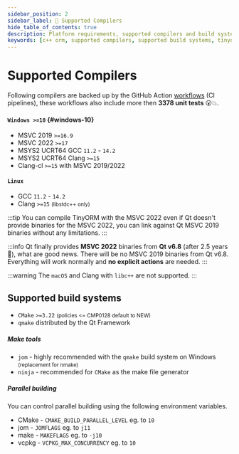 ```yaml
---
sidebar_position: 2
sidebar_label: 🚀 Supported Compilers
hide_table_of_contents: true
description: Platform requirements, supported compilers and build systems for TinyORM C++ library.
keywords: [c++ orm, supported compilers, supported build systems, tinyorm]
---
```


# Supported Compilers

Following compilers are backed up by the GitHub Action [workflows](https://github.com/silverqx/TinyORM/tree/main/.github/workflows) (CI pipelines), these workflows also include more then __3378 unit tests__ 😮💥.

<div id="supported-compilers">

#### `Windows >=10` {#windows-10}

- MSVC 2019 `>=16.9`
- MSVC 2022 `>=17`
- MSYS2 UCRT64 GCC `11.2` - `14.2`
- MSYS2 UCRT64 Clang `>=15`
- Clang-cl `>=15` with MSVC 2019/2022

#### `Linux`

- GCC `11.2` - `14.2`
- Clang `>=15` <small className='darker'>(libstdc++ only)</small>

</div>

:::tip
You can compile TinyORM with the MSVC 2022 even if Qt doesn't provide binaries for the MSVC 2022, you can link against Qt MSVC 2019 binaries without any limitations.
:::

:::info
Qt finally provides __MSVC 2022__ binaries from __Qt v6.8__ (after 2.5 years 🤔), what are good news. There will be no MSVC 2019 binaries from Qt v6.8. Everything will work normally and __no explicit actions__ are needed.
:::

:::warning
The `macOS` and Clang with `libc++` are not supported.
:::

## Supported build systems

- `CMake` `>=3.22` <small className='darker'>(policies &lt;= CMP0128 default to NEW)</small>
- `qmake` distributed by the Qt Framework

##### Make tools

- `jom` - highly recommended with the `qmake` build system on Windows <small className='darker'>(replacement for nmake)</small>
- `ninja` - recommended for `CMake` as the make file generator

##### Parallel building

You can control parallel building using the following environment variables.

- CMake - `CMAKE_BUILD_PARALLEL_LEVEL` eg. to `10`
- jom - `JOMFLAGS` eg. to `j11`
- make - `MAKEFLAGS` eg. to `-j10`
- vcpkg - `VCPKG_MAX_CONCURRENCY` eg. to `10`
